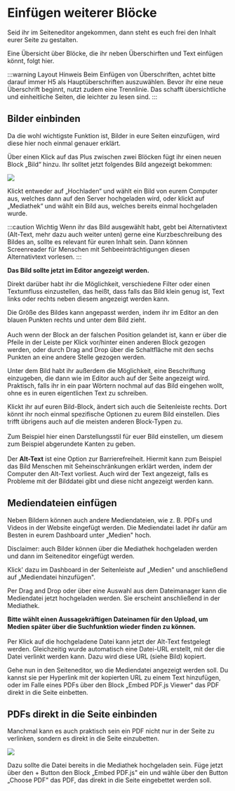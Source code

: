 
# Einfügen weiterer Blöcke

Seid ihr im Seiteneditor angekommen, dann steht es euch frei den Inhalt eurer Seite zu gestalten.

Eine Übersicht über Blöcke, die ihr neben Überschirften und Text einfügen könnt, folgt hier.

:::warning Layout Hinweis
Beim Einfügen von Überschriften, achtet bitte darauf immer H5 als Hauptüberschriften auszuwählen. Bevor ihr eine neue Überschrift beginnt, nutzt zudem eine Trennlinie. Das schafft übersichtliche und einheitliche Seiten, die leichter zu lesen sind.
:::

## Bilder einbinden
Da die wohl wichtigste Funktion ist, Bilder in eure Seiten einzufügen, wird diese hier noch einmal genauer erklärt.

Über einen Klick auf das Plus zwischen zwei Blöcken fügt ihr einen neuen Block „Bild“ hinzu. Ihr solltet jetzt folgendes Bild angezeigt bekommen:

![](/img/guide-pics/image13_Bildeinfuegen.png)

Klickt entweder auf „Hochladen“ und wählt ein Bild von eurem Computer aus, welches dann auf den Server hochgeladen wird, oder klickt auf „Mediathek“ und wählt ein Bild aus, welches bereits einmal hochgeladen wurde.

:::caution Wichtig
Wenn ihr das Bild ausgewählt habt, gebt bei Alternativtext (Alt-Text, mehr dazu auch weiter unten) gerne eine Kurzbeschreibung des Bildes an, sollte es relevant für euren Inhalt sein. Dann können Screenreader für Menschen mit Sehbeeinträchtigungen diesen Alternativtext vorlesen.
:::

**Das Bild sollte jetzt im Editor angezeigt werden.**

Direkt darüber habt ihr die Möglichkeit, verschiedene Filter oder einen Textumfluss einzustellen, das heißt, dass falls das Bild klein genug ist, Text links oder rechts neben diesem angezeigt werden kann.

<ImageAside src={image13}>
    Die Größe des Bildes kann angepasst werden, indem ihr im Editor an den blauen Punkten rechts und unter dem Bild zieht.
    <br/><br/>
    Auch wenn der Block an der falschen Position gelandet ist, kann er über die Pfeile in der Leiste per Klick vor/hinter einen anderen Block gezogen werden, oder durch Drag and Drop über die Schaltfläche mit den sechs Punkten an eine andere Stelle gezogen werden.
</ImageAside>

Unter dem Bild habt ihr außerdem die Möglichkeit, eine Beschriftung einzugeben, die dann wie im Editor auch auf der Seite angezeigt wird. Praktisch, falls ihr in ein paar Wörtern nochmal auf das Bild eingehen wollt, ohne es in euren eigentlichen Text zu schreiben.


<ImageAside src={image14} third={true}>
    Klickt ihr auf euren Bild-Block, ändert sich auch die Seitenleiste rechts. Dort könnt ihr noch einmal spezifische Optionen zu eurem Bild einstellen. Dies trifft übrigens auch auf die meisten anderen Block-Typen zu.
    <br/><br/>
    Zum Beispiel hier einen Darstellungsstil für euer Bild einstellen, um diesem zum Beispiel abgerundete Kanten zu geben.
    <br/><br/>
    Der <b>Alt-Text</b> ist eine Option zur Barrierefreiheit. Hiermit kann zum Beispiel das Bild Menschen mit Seheinschränkungen erklärt werden, indem der Computer den Alt-Text vorliest. Auch wird der Text angezeigt, falls es Probleme mit der Bilddatei gibt und diese nicht angezeigt werden kann.
</ImageAside>

## Mediendateien einfügen
Neben Bildern können auch andere Mediendateien, wie z. B. PDFs und Videos in der Website eingefügt werden. Die Mediendatei ladet ihr dafür am Besten in eurem Dashboard unter „Medien" hoch.

Disclaimer: auch Bilder können über die Mediathek hochgeladen werden und dann im Seiteneditor eingefügt werden.


<ImageAside src={Dashboard_Medien} third={true}>
    Klick' dazu im Dashboard in der Seitenleiste auf „Medien" und anschließend auf „Mediendatei hinzufügen".
</ImageAside>

Per Drag and Drop oder über eine Auswahl aus dem Dateimanager kann die Mediendatei jetzt hochgeladen werden. Sie erscheint anschließend in der Mediathek.


<ImageAside src={Mediendatei} third={true}>
    <b>Bitte wählt einen Aussagekräftigen Dateinamen für den Upload, um Medien später über die Suchfunktion wieder finden zu können.</b>
    <br/><br/>
    Per Klick auf die hochgeladene Datei kann jetzt der Alt-Text festgelegt werden. Gleichzeitig wurde automatisch eine Datei-URL erstellt, mit der die Datei verlinkt werden kann. Dazu wird diese URL (siehe Bild) kopiert.
</ImageAside>

Gehe nun in den Seiteneditor, wo die Mediendatei angezeigt werden soll. Du kannst sie per Hyperlink mit der kopierten URL zu einem Text hinzufügen, oder im Falle eines PDFs über den Block „Embed PDF.js Viewer" das PDF direkt in die Seite einbetten.

## PDFs direkt in die Seite einbinden

Manchmal kann es auch praktisch sein ein PDF nicht nur in der Seite zu verlinken, sondern es direkt in die Seite einzubetten.

![](/img/guide-pics/Pdf_einbinden.png)

Dazu sollte die Datei bereits in die Mediathek hochgeladen sein. Füge jetzt über den + Button den Block „Embed PDF.js" ein und wähle über den Button „Choose PDF" das PDF, das direkt in die Seite eingebettet werden soll.




 

